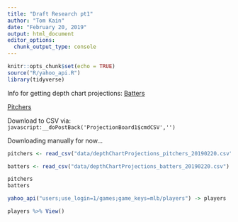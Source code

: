 ```yaml
---
title: "Draft Research pt1"
author: "Tom Kain"
date: "February 20, 2019"
output: html_document
editor_options: 
  chunk_output_type: console
---
```


```r
knitr::opts_chunk$set(echo = TRUE)
source("R/yahoo_api.R")
library(tidyverse)
```

Info for getting depth chart projections:
[Batters](https://www.fangraphs.com/projections.aspx?pos=all&stats=bat&type=fangraphsdc&team=0&lg=all&players=0)

[Pitchers](https://www.fangraphs.com/projections.aspx?pos=all&stats=pit&type=fangraphsdc&team=0&lg=all&players=0)

Download to CSV via:
`javascript:__doPostBack('ProjectionBoard1$cmdCSV','')`

Downloading manually for now...

```r
pitchers <- read_csv("data/depthChartProjections_pitchers_20190220.csv")

batters <- read_csv("data/depthChartProjections_batters_20190220.csv")

pitchers
batters
```

```r
yahoo_api("users;use_login=1/games;game_keys=mlb/players") -> players

players %>% View()
```

